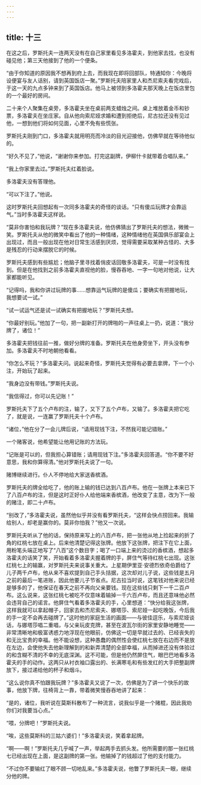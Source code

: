 ```yaml
---
---
---
```

title: 十三
---




在这之后，罗斯托夫一连两天没有在自己家里看见多洛霍夫，到他家去找，也没有碰见他；第三天他接到了他的一个便条。

“由于你知道的原因我不想再到府上去，而我现在即将回部队，特通知你：今晚将设便宴与友人话别，请到英国饭店一聚。”罗斯托夫陪家里人和杰尼索夫看完戏后，于这一天的九点多钟来到了英国饭店。他马上被领到多洛霍夫那天晚上在饭店里包的一个最好的房间。

二十来个人聚集在桌旁，多洛霍夫坐在桌前两支蜡烛之间。桌上堆放着金币和钞票，多洛霍夫在坐庄家。自从他向索尼娅求婚和遭到拒绝后，尼古拉还没有见过他，一想到他们将如何见面，心里不免有些慌张。

罗斯托夫刚到门口，多洛霍夫就用明亮而冷淡的目光迎接他，仿佛早就在等待他似的。

“好久不见了，”他说，“谢谢你来参加。打完这副牌，伊柳什卡就带着合唱队来。”

“我上你家里去过。”罗斯托夫红着脸说。

多洛霍夫没有答理他。

“可以下注了。”他说。

这时罗斯托夫回想起有一次同多洛霍夫的奇怪的谈话。“只有傻瓜玩牌才会靠运气。”当时多洛霍夫这样说。

“莫非你害怕和我玩牌？”现在多洛霍夫说，他仿佛猜出了罗斯托夫的想法，微微一笑。罗斯托夫从他的微笑中看出了他的一种情绪，这种情绪他在英国俱乐部宴会上出现过，而且一般出现在他对日常生活感到厌烦，觉得需要采取某种古怪的、大多是残忍的行动来摆脱它的时候。

罗斯托夫感到有些尴尬；他脑子里寻找着俏皮话回敬多洛霍夫，可是一时没有找到。但是在他找到之前多洛霍夫直视他的脸，慢吞吞地、一字一句地对他说，让大家都能听见。

“记得吗，我和你讲过玩牌的事……想靠运气玩牌的是傻瓜；要确实有把握地玩，我想要试一试。”

“试一试运气还是试一试确实有把握地玩？”罗斯托夫想。

“你最好别玩。”他加了一句，把一副新打开的牌啪的一声往桌上一扔，说道：“我分牌了，诸位！”

多洛霍夫把钱往前一推，做好分牌的准备。罗斯托夫在他身旁坐下，开头没有参加。多洛霍夫不时地朝他看看。

“你怎么不玩？”多洛霍夫问。说起来奇怪，罗斯托夫觉得有必要去拿牌，下一个小注，开始玩了起来。

“我身边没有带钱。”罗斯托夫说。

“我信得过，你可以先记账！”

罗斯托夫下了五个卢布的注，输了，又下了五个卢布，又输了。多洛霍夫把它吃了，就是说，一连赢了罗斯托夫十个卢布。

“诸位，”他在分了一会儿牌后说，“请用现钱下注，不然我可能记错账。”

一个赌客说，他希望能让他用记账的方法玩。

“记账是可以的，但我担心算错账；请用现钱下注。”多洛霍夫回答道。“你不要不好意思，我和你算得清。”他对罗斯托夫说了一句。

赌博继续进行。仆人不停地给大家送香槟酒。

罗斯托夫的牌全给吃了，他的账上输的钱已达到八百卢布。他在一张牌上本来已下了八百卢布的注，但是这时正好仆人给他端来香槟酒，他改变了主意，改为下一般的赌注，即二十卢布。

“别改了，”多洛霍夫说，虽然他似乎并没有看罗斯托夫，“这样会快点捞回来。我输给别人，却老是赢你的。莫非你怕我？”他又一次说。

罗斯托夫听从了他的话，保持原来写上的八百卢布，把一张他从地上捡起来的折了角的红桃七放在桌上。后来他清楚记得这张牌。他放下这张牌，把注下在它上面，用粉笔头端正地写了“八百”这个数目字；喝了一口端上来的烫过的香槟酒，想起多洛霍夫的话笑了笑，开始看着多洛霍夫握着牌的手，屏住气等待红桃七出现。这张红桃七上的输赢，对罗斯托夫来说事关重大。上星期伊里亚·安德烈依奇伯爵给了儿子两千卢布，他从来不喜欢提到自己手头拮据，这次却对儿子说，这些钱是五月之前的最后一笔进账，因此他要儿子节省点。尼古拉当时说，这笔钱对他来说已经是够多的了，他保证在春天之前不再向父亲要钱。现在这些钱只剩下一千二百卢布。这么说来，这张红桃七被吃不仅意味着输掉一千六百卢布，而且还意味他必然会违背自己的诺言。他屏住气看着多洛霍夫的手，心里想道：“快分给我这张牌，这样我就可以拿起帽子，回家去和杰尼索夫、娜塔莎、索尼娅一起吃晚饭，今后我的手一定不会再去碰牌了。”这时他的家庭生活的画面——与彼佳逗乐，与索尼娅谈话，与娜塔莎唱二重唱，与父亲玩皮克牌，甚至在波瓦尔街的家里安静地睡觉——非常清晰地和极富诱惑力地浮现在他眼前，仿佛这一切是早就过去的、已经丧失的和无比宝贵的幸福。他不能设想，这种愚蠢的偶然性会使红桃七放在右边而不是放在左边，会使他失去他新理解到的和新弄清楚的全部幸福，从而掉进还没有体验过的和含糊不清的不幸的无底深渊。这不可能，但是他仍然屏住气，眼巴巴地看多洛霍夫的手的动作。这两只从衬衣袖口露出的、长满寒毛和有些发红的大手把整副牌放下，接过递给他的杯子和烟斗。

“这么说你真不怕跟我玩牌？”多洛霍夫又说了一次，仿佛是为了讲一个快乐的故事，他放下牌，往椅背上一靠，带着微笑慢吞吞地讲了起来：

“是的，诸位，我听说在莫斯科散布了一种流言，说我似乎是一个赌棍，因此我劝你们对我要当心点。”

“喂，分牌吧！”罗斯托夫说。

“唉，这些莫斯科的三姑六婆们！”多洛霍夫说，笑着拿起牌。

“啊——啊！”罗斯托夫几乎喊了一声，举起两手去抓头发。他所需要的那一张红桃七已经出现在上面，是这副牌的第一张。他输掉了的钱超过了他的支付能力。

“不过你不要输红了眼不顾一切地乱来。”多洛霍夫说，他瞥了罗斯托夫一眼，继续分他的牌。
